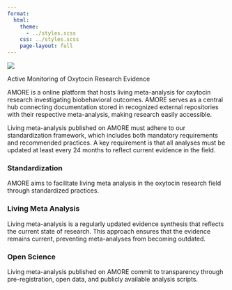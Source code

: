 ```yaml
---
format:
  html:
    theme: 
      - ../styles.scss
    css: ../styles.scss
    page-layout: full
---
```



::: {.content-section}
![](logo.unfinished.jpg){.header-logo}

::: {.subtitle-text}
Active Monitoring of Oxytocin Research Evidence
:::

AMORE is a online platform that hosts living meta-analysis for oxytocin research investigating biobehavioral outcomes. AMORE serves as a central hub connecting documentation stored in recognized external repositories with their respective meta-analysis, making research easily accessible.

Living meta-analysis published on AMORE must adhere to our standardization framework, which includes both mandatory requirements and recommended practices. A key requirement is that all analyses must be updated at least every 24 months to reflect current evidence in the field. 


::: {.feature-grid}
::: {.feature-box}
### Standardization
AMORE aims to facilitate living meta analysis in the oxytocin research field through standardized practices. 
:::

::: {.feature-box}
### Living Meta Analysis
Living meta-analysis is a regularly updated evidence synthesis that reflects the current state of research. This approach ensures that the evidence remains current, preventing meta-analyses from becoming outdated.  
:::

::: {.feature-box}
### Open Science
Living meta-analysis published on AMORE commit to transparency through pre-registration, open data, and publicly available analysis scripts.
:::
:::

::: {.spacer-index}
:::
:::